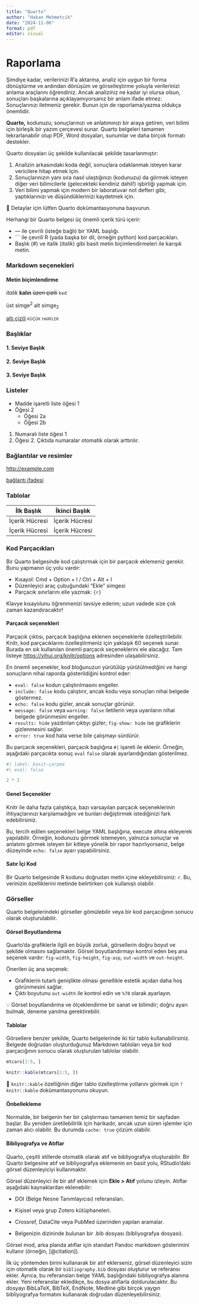 ```yaml
---
title: "Quarto"
author: "Hakan Mehmetcik"
date: "2024-11-06"
format: pdf
editor: visual
---
```


# Raporlama

Şimdiye kadar, verilerinizi R'a aktarma, analiz için uygun bir forma dönüştürme ve ardından dönüşüm ve görselleştirme yoluyla verilerinizi anlama araçlarını öğrendiniz. Ancak analiziniz ne kadar iyi olursa olsun, sonuçları başkalarına açıklayamıyorsanız bir anlam ifade etmez: Sonuçlarınızı iletmeniz gerekir. Bunun için de raporlama/yazma oldukça önemlidir.

**Quarto,** kodunuzu, sonuçlarınızı ve anlatımınızı bir araya getiren, veri bilimi için birleşik bir yazım çerçevesi sunar. Quarto belgeleri tamamen tekrarlanabilir olup PDF, Word dosyaları, sunumlar ve daha birçok formatı destekler.

Quarto dosyaları üç şekilde kullanılacak şekilde tasarlanmıştır:

1.  Analizin arkasındaki koda değil, sonuçlara odaklanmak isteyen karar vericilere hitap etmek için.
2.  Sonuçlarınızın yanı sıra nasıl ulaştığınızı (kodunuzu) da görmek isteyen diğer veri bilimcilerle (gelecekteki kendiniz dahil!) işbirliği yapmak için.
3.  Veri bilimi yapmak için modern bir laboratuvar not defteri gibi, yaptıklarınızı ve düşündüklerinizi kaydetmek için.

👋 Detaylar için lütfen Quarto dokümantasyonuna başvurun.

Herhangi bir Quarto belgesi üç önemli içerik türü içerir:

-   --- ile çevrili (isteğe bağlı) bir YAML başlığı.
-   \`\`\` ile çevrili R (yada başka bir dil, örneğin python) kod parçacıkları.
-   Başlık (#) ve italik (*italik*) gibi basit metin biçimlendirmeleri ile karışık metin.

### Markdown seçenekleri

#### Metin biçimlendirme

*italik* **kalın** ~~üzeri çizili~~ `kod`

üst simge^2^ alt simge~2~

[altı çizili]{.underline} [küçük harfler]{.smallcaps}

### Başlıklar

#### 1. Seviye Başlık

#### 2. Seviye Başlık

#### 3. Seviye Başlık

### Listeler

-   Madde işaretli liste öğesi 1
-   Öğesi 2
    -   Öğesi 2a
    -   Öğesi 2b

1.  Numaralı liste öğesi 1
2.  Öğesi 2. Çıktıda numaralar otomatik olarak arttırılır.

### Bağlantılar ve resimler

<http://example.com>

[bağlantı ifadesi](http://example.com)

### Tablolar

| İlk Başlık     | İkinci Başlık  |
|----------------|----------------|
| İçerik Hücresi | İçerik Hücresi |
| İçerik Hücresi | İçerik Hücresi |

### Kod Parçacıkları

Bir Quarto belgesinde kod çalıştırmak için bir parçacık eklemeniz gerekir. Bunu yapmanın üç yolu vardır:

-   Kısayol: Cmd + Option + I / Ctrl + Alt + I
-   Düzenleyici araç çubuğundaki “Ekle” simgesi
-   Parçacık sınırlarını elle yazmak: `{r}`

Klavye kısayolunu öğrenmenizi tavsiye ederim; uzun vadede size çok zaman kazandıracaktır!

#### Parçacık seçenekleri

Parçacık çıktısı, parçacık başlığına eklenen seçeneklerle özelleştirilebilir. Knitr, kod parçacıklarını özelleştirmeniz için yaklaşık 60 seçenek sunar. Burada en sık kullanılan önemli parçacık seçeneklerini ele alacağız. Tam listeye <https://yihui.org/knitr/options> adresinden ulaşabilirsiniz.

En önemli seçenekler, kod bloğunuzun yürütülüp yürütülmediğini ve hangi sonuçların nihai raporda gösterildiğini kontrol eder:

-   `eval: false` kodun çalıştırılmasını engeller.
-   `include: false` kodu çalıştırır, ancak kodu veya sonuçları nihai belgede göstermez.
-   `echo: false` kodu gizler, ancak sonuçlar görünür.
-   `message: false` veya `warning: false` iletilerin veya uyarıların nihai belgede görünmesini engeller.
-   `results: hide` yazdırılan çıktıyı gizler; `fig-show: hide` ise grafiklerin gizlenmesini sağlar.
-   `error: true` kod hata verse bile çalışmayı sürdürür.

Bu parçacık seçenekleri, parçacık başlığına `#|` işareti ile eklenir. Örneğin, aşağıdaki parçacıkta sonuç `eval` `false` olarak ayarlandığından gösterilmez.

```r
#| label: basit-çarpma
#| eval: false

2 * 2
```

#### Genel Seçenekler

Knitr ile daha fazla çalıştıkça, bazı varsayılan parçacık seçeneklerinin ihtiyaçlarınızı karşılamadığını ve bunları değiştirmek istediğinizi fark edebilirsiniz.

Bu, tercih edilen seçenekleri belge YAML başlığına, execute altına ekleyerek yapılabilir. Örneğin, kodunuzu görmek istemeyen, yalnızca sonuçlar ve anlatımı görmek isteyen bir kitleye yönelik bir rapor hazırlıyorsanız, belge düzeyinde `echo: false` ayarı yapabilirsiniz.

#### Satır İçi Kod

Bir Quarto belgesinde R kodunu doğrudan metin içine ekleyebilirsiniz: `r`. Bu, verinizin özelliklerini metinde belirtirken çok kullanışlı olabilir.

### Görseller

Quarto belgelerindeki görseller gömülebilir veya bir kod parçacığının sonucu olarak oluşturulabilir.

#### Görsel Boyutlandırma

Quarto'da grafiklerle ilgili en büyük zorluk, görsellerin doğru boyut ve şekilde olmasını sağlamaktır. Görsel boyutlandırmayı kontrol eden beş ana seçenek vardır: `fig-width`, `fig-height`, `fig-asp`, `out-width` ve `out-height`.

Önerilen üç ana seçenek:

-   Grafiklerin tutarlı genişlikte olması genellikle estetik açıdan daha hoş görünmesini sağlar.
-   Çıktı boyutunu `out-width` ile kontrol edin ve `%70` olarak ayarlayın.

💡 Görsel boyutlandırma ve ölçeklendirme bir sanat ve bilimdir; doğru ayarı bulmak, deneme yanılma gerektirebilir.

#### Tablolar

Görsellere benzer şekilde, Quarto belgelerinde iki tür tablo kullanabilirsiniz. Belgede doğrudan oluşturduğunuz Markdown tabloları veya bir kod parçacığının sonucu olarak oluşturulan tablolar olabilir.

```r
mtcars[1:5, ]
```

```r
knitr::kable(mtcars[1:5, ])
```

👋 `knitr::kable` özelliğinin diğer tablo özelleştirme yollarını görmek için `?knitr::kable` dokümantasyonunu okuyun.

#### Önbellekleme

Normalde, bir belgenin her bir çalıştırması tamamen temiz bir sayfadan başlar. Bu yeniden üretilebilirlik için harikadır, ancak uzun süren işlemler için zaman alıcı olabilir. Bu durumda `cache: true` çözüm olabilir.

#### Bibliyografya ve Atıflar

Quarto, çeşitli stillerde otomatik olarak atıf ve bibliyografya oluşturabilir. Bir Quarto belgesine atıf ve bibliyografya eklemenin en basit yolu, RStudio'daki görsel düzenleyiciyi kullanmaktır.

Görsel düzenleyici ile bir atıf eklemek için **Ekle \> Atıf** yolunu izleyin. Atıflar aşağıdaki kaynaklardan eklenebilir:

-   DOI (Belge Nesne Tanımlayıcısı) referansları.

-   Kişisel veya grup Zotero kütüphaneleri.

-   Crossref, DataCite veya PubMed üzerinden yapılan aramalar.

-   Belgenizin dizininde bulunan bir .bib dosyası (bibliyografya dosyası).

Görsel mod, arka planda atıflar için standart Pandoc markdown gösterimini kullanır (örneğin, \[\@citation\]).

İlk üç yöntemden birini kullanarak bir atıf eklerseniz, görsel düzenleyici sizin için otomatik olarak bir `bibliography.bib` dosyası oluşturur ve referansı ekler. Ayrıca, bu referansları belge YAML başlığındaki bibliyografya alanına ekler. Yeni referanslar ekledikçe, bu dosya atıflarla doldurulacaktır. Bu dosyayı BibLaTeX, BibTeX, EndNote, Medline gibi birçok yaygın bibliyografya formatını kullanarak doğrudan düzenleyebilirsiniz.
